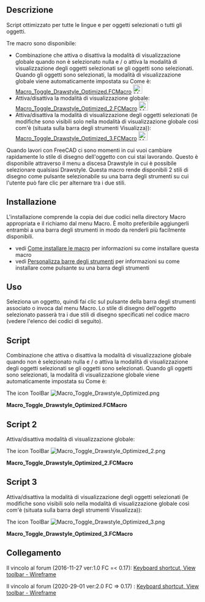 <languages/>
<div class="mw-translate-fuzzy">
{{Macro/it
|Name=Macro Toggle Drawstyle Optimized
|Description=Script ottimizzato per tutte le lingue e per gli oggetti selezionati o tutti gli oggetti. <br/> Quando si lavora con FreeCAD ci sono momenti in cui si desidera cambiare rapidamente lo stile di disegno dell'oggetto con cui si sta lavorando. Questo è disponibile attraverso il menu a discesa Drawstyle in cui è possibile selezionare qualsiasi Drawstyle. Questa macro rende disponibili 2 stili di disegno come pulsante selezionabile su una barra degli strumenti su cui l'utente può fare clic per alternare tra i due stili.
|Author=Piffpoof , triplus	
|Version=2.0
|Date=2020-29-01
|FCVersion=0.17 é più alto
|Download=[https://www.freecadweb.org/wiki/images/8/8c/Macro_Toggle_Drawstyle_Optimized.png ToolBar Icon]
|SeeAlso=[[Macro_Toggle_Drawstyle/it|Macro Toggle Drawstyle]] [[Image:Macro_Toggle_Drawstyle.png|24px]]
}}
</div>

<span id="Description"></span>
==Descrizione==

Script ottimizzato per tutte le lingue e per oggetti selezionati o tutti gli oggetti.

Tre macro sono disponibile:

* Combinazione che attiva o disattiva la modalità di visualizzazione globale quando non è selezionato nulla e / o attiva la modalità di visualizzazione degli oggetti selezionati se gli oggetti sono selezionati. Quando gli oggetti sono selezionati, la modalità di visualizzazione globale viene automaticamente impostata su Come è: [[#Script|Macro_Toggle_Drawstyle_Optimized.FCMacro]] [[File:Macro Toggle Drawstyle Optimized.png|24px]]
* Attiva/disattiva la modalità di visualizzazione globale: [[#Script 2|Macro_Toggle_Drawstyle_Optimized_2.FCMacro]] [[File:Macro Toggle Drawstyle Optimized 2.png|24px]]
* Attiva/disattiva la modalità di visualizzazione degli oggetti selezionati (le modifiche sono visibili solo nella modalità di visualizzazione globale così com'è (situata sulla barra degli strumenti Visualizza)): [[#Script 3|Macro_Toggle_Drawstyle_Optimized_3.FCMacro]] [[File:Macro Toggle Drawstyle Optimized 3.png|24px]]

Quando lavori con FreeCAD ci sono momenti in cui vuoi cambiare rapidamente lo stile di disegno dell'oggetto con cui stai lavorando. Questo è disponibile attraverso il menu a discesa Drawstyle in cui è possibile selezionare qualsiasi Drawstyle. Questa macro rende disponibili 2 stili di disegno come pulsante selezionabile su una barra degli strumenti su cui l'utente può fare clic per alternare tra i due stili.

<span id="Installation"></span>
==Installazione==

L'installazione comprende la copia dei due codici nella directory Macro appropriata e il richiamo dal menu Macro. È molto preferibile aggiungerli entrambi a una barra degli strumenti in modo da renderli più facilmente disponibili.
* vedi [[How to install macros/it|Come installare le macro]] per informazioni su come installare questa macro
* vedi [[Customize Toolbars/it|Personalizza barre degli strumenti]] per informazioni su come installare come pulsante su una barra degli strumenti

== Uso ==
Seleziona un oggetto, quindi fai clic sul pulsante della barra degli strumenti associato o invoca dal menu Macro. Lo stile di disegno dell'oggetto selezionato passerà tra i due stili di disegno specificati nel codice macro (vedere l'elenco dei codici di seguito).

==Script== 

Combinazione che attiva o disattiva la modalità di visualizzazione globale quando non è selezionato nulla e / o attiva la modalità di visualizzazione degli oggetti selezionati se gli oggetti sono selezionati. Quando gli oggetti sono selezionati, la modalità di visualizzazione globale viene automaticamente impostata su Come è:


The icon ToolBar [[File:Macro Toggle Drawstyle Optimized.png]]

'''Macro_Toggle_Drawstyle_Optimized.FCMacro'''

{{MacroCode|code=
# triplus @ 2016, 2020
# Toggle object/global display mode
# ==============================

# 0 = "As is"
# 1 = "Flat lines"
# 2 = "Shaded
# 3 = "Wireframe"
# 4 = "Points"
# 5 = "Hidden line"
# 6 = "No shading"

globalA = 0
globalB = 3

a = "Flat Lines"
b = "Shaded"
c = "Wireframe"
d = "Points"

objectA = a
objectB = c

# ==============================

from PySide import QtGui
import FreeCADGui as Gui

mw = Gui.getMainWindow()
sel = Gui.Selection.getSelectionEx()


act = {
    0: mw.findChild(QtGui.QAction, "Std_DrawStyleAsIs"),
    1: mw.findChild(QtGui.QAction, "Std_DrawStyleFlatLines"),
    2: mw.findChild(QtGui.QAction, "Std_DrawStyleShaded"),
    3: mw.findChild(QtGui.QAction, "Std_DrawStyleWireframe"),
    4: mw.findChild(QtGui.QAction, "Std_DrawStylePoints"),
    5: mw.findChild(QtGui.QAction, "Std_DrawStyleHiddenLine"),
    6: mw.findChild(QtGui.QAction, "Std_DrawStyleNoShading"),
}


default = act[0]
actionA = act[globalA]
actionB = act[globalB]


if sel:
    obj = []
    default.trigger()
    for s in sel:
        if s.Object.TypeId == "App::Link":
            if s.Object.LinkedObject not in obj:
                obj.append(s.Object.LinkedObject)
        elif s.Object not in obj:
            obj.append(s.Object)
        else:
            pass

    for o in obj:
        if o.ViewObject.DisplayMode == objectA:
            o.ViewObject.DisplayMode = objectB
        else:
            o.ViewObject.DisplayMode = objectA
else:
    if actionA.isChecked():
        actionB.trigger()
    else:
        actionA.trigger()

}}

==Script 2==

Attiva/disattiva modalità di visualizzazione globale:

The icon ToolBar [[File:Macro Toggle Drawstyle Optimized 2.png]]

'''Macro_Toggle_Drawstyle_Optimized_2.FCMacro'''

{{MacroCode|code=
# triplus @ 2016, 2020
# Toggle global display mode
# ==============================

# 0 = "As is"
# 1 = "Flat lines"
# 2 = "Shaded
# 3 = "Wireframe"
# 4 = "Points"
# 5 = "Hidden line"
# 6 = "No shading"

styleA = 0
styleB = 3

# ==============================

from PySide import QtGui
import FreeCADGui as Gui

mw = Gui.getMainWindow()


act = {
    0: mw.findChild(QtGui.QAction, "Std_DrawStyleAsIs"),
    1: mw.findChild(QtGui.QAction, "Std_DrawStyleFlatLines"),
    2: mw.findChild(QtGui.QAction, "Std_DrawStyleShaded"),
    3: mw.findChild(QtGui.QAction, "Std_DrawStyleWireframe"),
    4: mw.findChild(QtGui.QAction, "Std_DrawStylePoints"),
    5: mw.findChild(QtGui.QAction, "Std_DrawStyleHiddenLine"),
    6: mw.findChild(QtGui.QAction, "Std_DrawStyleNoShading"),
}


actionA = act[styleA]
actionB = act[styleB]


if actionA.isChecked():
    actionB.trigger()
else:
    actionA.trigger()
}}

==Script 3==

Attiva/disattiva la modalità di visualizzazione degli oggetti selezionati (le modifiche sono visibili solo nella modalità di visualizzazione globale così com'è (situata sulla barra degli strumenti Visualizza)):

The icon ToolBar [[File:Macro Toggle Drawstyle Optimized 3.png]]

'''Macro_Toggle_Drawstyle_Optimized_3.FCMacro'''

{{MacroCode|code=
# triplus @ 2016, 2020
# Toggle selected object(s) display mode
# ==============================

a = "Flat Lines"
b = "Shaded"
c = "Wireframe"
d = "Points"

styleA = a
styleB = c

# ==============================

from PySide import QtGui
import FreeCADGui as Gui

obj = []
mw = Gui.getMainWindow()
sel = Gui.Selection.getSelectionEx()
mw.findChild(QtGui.QAction, "Std_DrawStyleAsIs").trigger()


for s in sel:
    if s.Object.TypeId == "App::Link":
        if s.Object.LinkedObject not in obj:
            obj.append(s.Object.LinkedObject)
    elif s.Object not in obj:
        obj.append(s.Object)
    else:
        pass


for o in obj:
    if o.ViewObject.DisplayMode == styleA:
        o.ViewObject.DisplayMode = styleB
    else:
        o.ViewObject.DisplayMode = styleA
}}

{{clear}}

<span id="Link"></span>
==Collegamento==

<div class="mw-translate-fuzzy">
Il vincolo al forum (2016-11-27 ver:1.0 FC =< 0.17): [https://forum.freecadweb.org/viewtopic.php?f=3&t=14336&start=40#p146239 Keyboard shortcut, View toolbar - Wireframe]
</div>

<div class="mw-translate-fuzzy">
Il vincolo al forum (2020-29-01 ver:2.0 FC => 0.17) : [https://forum.freecadweb.org/viewtopic.php?f=3&t=14336&start=50#p364692 Keyboard shortcut, View toolbar - Wireframe]
</div>
